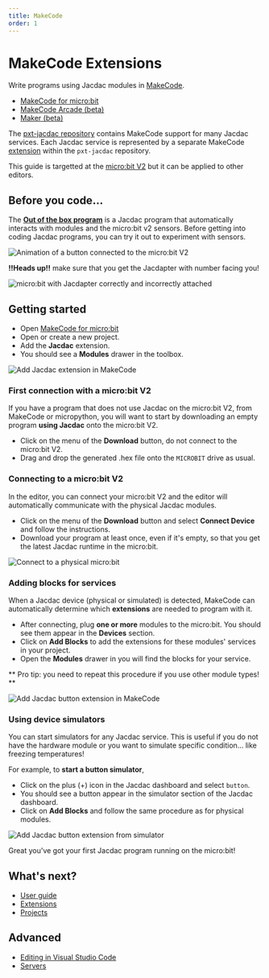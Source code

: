 ```yaml
---
title: MakeCode
order: 1
---
```


# MakeCode Extensions

Write programs using Jacdac modules in [MakeCode](https://makecode.com).

-   [MakeCode for micro:bit](https://makecode.microbit.org/)
-   [MakeCode Arcade (beta)](https://arcade.makecode.com/beta/)
-   [Maker (beta)](https://maker.makecode.com/)

The [pxt-jacdac repository](https://github.com/microsoft/pxt-jacdac) contains MakeCode support for many Jacdac services.
Each Jacdac service is represented by a separate MakeCode [extension](./makecode/extensions) within
the `pxt-jacdac` repository.

This guide is targetted at the [micro:bit V2](https://www.microbit.org/)
but it can be applied to other editors.

## Before you code...

The **[Out of the box program](/overview/kit/oob/)** is a Jacdac program
that automatically interacts with modules and the micro:bit v2 sensors.
Before getting into coding Jacdac programs, you can try it out to experiment with
sensors.

![Animation of a button connected to the micro:bit V2](../overview/kit/oob.gif)

**!!Heads up!!** make sure that you get the Jacdapter with number facing you!

![micro:bit with Jacdapter correctly and incorrectly attached](./makecode/jacback.jpg)

## Getting started

-   Open [MakeCode for micro:bit](https://makecode.microbit.org/)
-   Open or create a new project.
-   Add the **Jacdac** extension.
-   You should see a **Modules** drawer in the toolbox.

![Add Jacdac extension in MakeCode](./makecode/addjacdac.gif)

### First connection with a micro:bit V2

If you have a program that does not use Jacdac on the micro:bit V2, from MakeCode or micropython, you will want to start
by downloading an empty program **using Jacdac** onto the micro:bit V2.

-   Click on the menu of the **Download** button, do not connect to the micro:bit V2.
-   Drag and drop the generated .hex file onto the `MICROBIT` drive as usual.

### Connecting to a micro:bit V2

In the editor, you can connect your micro:bit V2 and the editor will automatically communicate with the physical Jacdac modules.

-   Click on the menu of the **Download** button and select **Connect Device** and follow the instructions.
-   Download your program at least once, even if it's empty, so that you get the latest Jacdac runtime in the micro:bit.

![Connect to a physical micro:bit](./makecode/connectmicrobit.gif)

### Adding blocks for services

When a Jacdac device (physical or simulated) is detected, MakeCode can automatically determine which **extensions** are needed to program with it.

-   After connecting, plug **one or more** modules to the micro:bit. You should see them appear in the **Devices** section.
-   Click on **Add Blocks** to add the extensions for these modules' services in your project.
-   Open the **Modules** drawer in you will find the blocks for your service.

** Pro tip: you need to repeat this procedure if you use other module types! **

![Add Jacdac button extension in MakeCode](./makecode/addmodule.gif)

### Using device simulators

You can start simulators for any Jacdac service. This is useful if you do not have the hardware module or you want to simulate specific condition... like freezing temperatures!

For example, to **start a button simulator**,

-   Click on the plus (+) icon in the Jacdac dashboard and select `button`.
-   You should see a button appear in the simulator section of the Jacdac dashboard.
-   Click on **Add Blocks** and follow the same procedure as for physical modules.

![Add Jacdac button extension from simulator](./makecode/addbutton.gif)

Great you've got your first Jacdac program running on the micro:bit!

## What's next?

-   [User guide](/clients/makecode/user-guide/)
-   [Extensions](/clients/makecode/extensions/)
-   [Projects](/clients/makecode/projects/)

## Advanced

-   [Editing in Visual Studio Code](/clients/makecode/code/)
-   [Servers](/clients/makecode/servers/)
